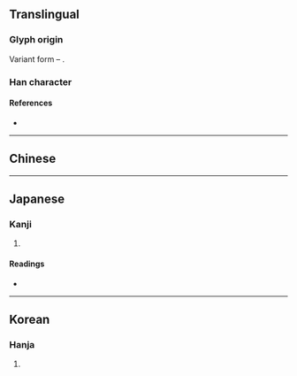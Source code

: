 {{also|彙|汇}}
{{character info}}
==Translingual==

===Glyph origin===
Variant form – {{Han simp|彙|f=彑|t=彐}}.

===Han character===
{{Han char|rn=58|rad=彐|as=10|sn=13|four=|canj=NMBWD|ids=⿱⿱彐冖果}}

====References====
* {{Han ref|kx=0362.211|dkj=09937|hdz=20962.040|uh=5F5A|ud=24410}}

----

==Chinese==
{{zh-see|彙|v}}

----

==Japanese==

===Kanji===
{{ja-kanji|grade=|rs=彐10}}

# {{rfdef|ja|sort=彐10}}

====Readings====
* {{ja-readings|on=[[い]] (i)|kun=[[はりねずみ]] (harinezumi), [[あつまる]] (atsumaru), [[たぐい]] (tagui)}}

----

==Korean==

===Hanja===
{{ko-hanja|hangeul=휘|eumhun=|rv=hwi|mr=hwi|y=hwi}}

# {{rfdef|ko|sort=彐10}}